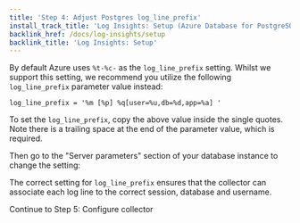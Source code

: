 ```yaml
---
title: 'Step 4: Adjust Postgres log_line_prefix'
install_track_title: 'Log Insights: Setup (Azure Database for PostgreSQL)'
backlink_href: /docs/log-insights/setup
backlink_title: 'Log Insights: Setup'
---
```




By default Azure uses `%t-%c-` as the `log_line_prefix` setting. Whilst we support this setting,
we recommend you utilize the following `log_line_prefix` parameter value instead:

```
log_line_prefix = '%m [%p] %q[user=%u,db=%d,app=%a] '
```

To set the `log_line_prefix`, copy the above value inside the single quotes. Note there is a trailing space at the end
of the parameter value, which is required.

Then go to the "Server parameters" section of your database instance to change the setting:

<ImgLogLinePrefix />

The correct setting for `log_line_prefix` ensures that the collector can associate each log line
to the correct session, database and username.

<Link className="btn btn-success" to="05_configure_collector">
  Continue to Step 5: Configure collector
</Link>
